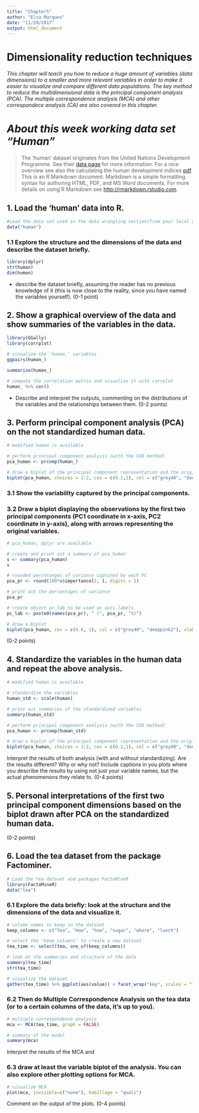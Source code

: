 ```yaml
---
title: "Chapter5"
author: "Elsa Marques"
date: "11/29/2017"
output: html_document
---
```


# Dimensionality reduction techniques

*This chapter will teach you how to reduce a huge amount of variables (data dimensions) to a smaller and more relevant variables in order to make it easier to visualize and compare different data populations. The key method to reduce the multidimensional data is the principal component analysis (PCA). The multiple correspondence analysis (MCA) and other correspondece analysis (CA) are also covered in this chapter.*

# *About this week working data set "Human"*

  > The 'human' dataset originates from the United Nations Development Programme. See their [data page](http://hdr.undp.org/en/content/human-development-index-hdi) for more information. For a nice overview see also the calculating the human development indices [pdf](http://hdr.undp.org/sites/default/files/hdr2015_technical_notes.pdf).
This is an R Markdown document. Markdown is a simple formatting syntax for authoring HTML, PDF, and MS Word documents. For more details on using R Markdown see <http://rmarkdown.rstudio.com>.

## 1. **Load the ‘human’ data into R.**

```r
#Load the data set used in the data wrangling section(from your local drive)
data("human")
```


### 1.1 **Explore the structure and the dimensions of the data and describe the dataset briefly.**

```r
library(dplyr)
str(human)
dim(human)
```


 - describe the dataset briefly, assuming the reader has no previous knowledge of it (this is now close to the reality, since you have named the variables yourself). (0-1 point)

## 2. **Show a graphical overview of the data and show summaries of the variables in the data.** 

```r
library(GGally)
library(corrplot)

# visualize the 'human_' variables
ggpairs(human_)

summarize(human_)
```

```r

# compute the correlation matrix and visualize it with corrplot
human_ %>% cor()
```

- Describe and interpret the outputs, commenting on the distributions of the variables and the relationships between them. (0-2 points)

## 3. **Perform principal component analysis (PCA) on the not standardized human data.**
```r
# modified human is available

# perform principal component analysis (with the SVD method)
pca_human <- prcomp(human_)

# draw a biplot of the principal component representation and the original variables
biplot(pca_human, choices = 1:2, cex = c(0.2,1), col = c("grey40", "deeppink2"))
```


### 3.1 **Show the variability captured by the principal components.** 

### 3.2 **Draw a biplot displaying the observations by the first two principal components (PC1 coordinate in x-axis, PC2 coordinate in y-axis), along with arrows representing the original variables.** 

```r
# pca_human, dplyr are available

# create and print out a summary of pca_human
s <- summary(pca_human)
s

# rounded percetanges of variance captured by each PC
pca_pr <- round(100*s$importance[2, ], digits = 1)

# print out the percentages of variance
pca_pr

# create object pc_lab to be used as axis labels
pc_lab <- paste0(names(pca_pr), " (", pca_pr, "%)")

# draw a biplot
biplot(pca_human, cex = c(0.8, 1), col = c("grey40", "deeppink2"), xlab = NA, ylab = NA)
```

(0-2 points)

## 4. **Standardize the variables in the human data and repeat the above analysis.** 
```r
# modified human is available

# standardize the variables
human_std <- scale(human)

# print out summaries of the standardized variables
summary(human_std)

# perform principal component analysis (with the SVD method)
pca_human <- prcomp(human_std)

# draw a biplot of the principal component representation and the original variables
biplot(pca_human, choices = 1:2, cex = c(0.2,1), col = c("grey40", "deeppink2"))
```

Interpret the results of both analysis (with and without standardizing). Are the results different? Why or why not? Include captions in you plots where you describe the results by using not just your variable names, but the actual phenomenons they relate to. (0-4 points)

## 5. **Personal interpretations of the first two principal component dimensions based on the biplot drawn after PCA on the standardized human data.** 

(0-2 points)

## 6. **Load the tea dataset from the package Factominer.**

```r
# Load the tea dataset and packages FactoMineR
library(FactoMineR)
data("tea")
```


### 6.1 **Explore the data briefly: look at the structure and the dimensions of the data and visualize it.** 

```r
# column names to keep in the dataset
keep_columns <- c("Tea", "How", "how", "sugar", "where", "lunch")

# select the 'keep_columns' to create a new dataset
tea_time <- select(tea, one_of(keep_columns))

# look at the summaries and structure of the data
summary(tea_time)
str(tea_time)

# visualize the dataset
gather(tea_time) %>% ggplot(aes(value)) + facet_wrap("key", scales = "free") + geom_bar() + theme(axis.text.x = element_text(angle = 45, hjust = 1, size = 8)) 
```


### 6.2 **Then do Multiple Correspondence Analysis on the tea data (or to a certain columns of the data, it’s up to you).** 

```r
# multiple correspondence analysis
mca <- MCA(tea_time, graph = FALSE)

# summary of the model
summary(mca)


```


Interpret the results of the MCA and 

### 6.3 **draw at least the variable biplot of the analysis. You can also explore other plotting options for MCA.** 

```r


# visualize MCA
plot(mca, invisible=c("none"), habillage = "quali")
```


Comment on the output of the plots. (0-4 points)
